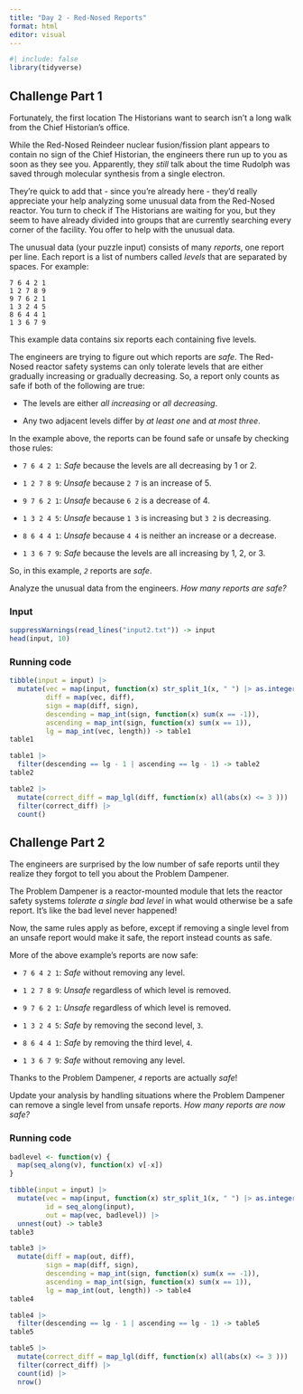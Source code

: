 ```yaml
---
title: "Day 2 - Red-Nosed Reports"
format: html
editor: visual
---
```


```r
#| include: false
library(tidyverse)
```

## **Challenge Part 1**

Fortunately, the first location The Historians want to search isn't a long walk from the Chief Historian's office.

While the Red-Nosed Reindeer nuclear fusion/fission plant appears to contain no sign of the Chief Historian, the engineers there run up to you as soon as they see you. Apparently, they *still* talk about the time Rudolph was saved through molecular synthesis from a single electron.

They're quick to add that - since you're already here - they'd really appreciate your help analyzing some unusual data from the Red-Nosed reactor. You turn to check if The Historians are waiting for you, but they seem to have already divided into groups that are currently searching every corner of the facility. You offer to help with the unusual data.

The unusual data (your puzzle input) consists of many *reports*, one report per line. Each report is a list of numbers called *levels* that are separated by spaces. For example:

```         
7 6 4 2 1
1 2 7 8 9
9 7 6 2 1
1 3 2 4 5
8 6 4 4 1
1 3 6 7 9
```

This example data contains six reports each containing five levels.

The engineers are trying to figure out which reports are *safe*. The Red-Nosed reactor safety systems can only tolerate levels that are either gradually increasing or gradually decreasing. So, a report only counts as safe if both of the following are true:

-   The levels are either *all increasing* or *all decreasing*.

-   Any two adjacent levels differ by *at least one* and *at most three*.

In the example above, the reports can be found safe or unsafe by checking those rules:

-   `7 6 4 2 1`: *Safe* because the levels are all decreasing by 1 or 2.

-   `1 2 7 8 9`: *Unsafe* because `2 7` is an increase of 5.

-   `9 7 6 2 1`: *Unsafe* because `6 2` is a decrease of 4.

-   `1 3 2 4 5`: *Unsafe* because `1 3` is increasing but `3 2` is decreasing.

-   `8 6 4 4 1`: *Unsafe* because `4 4` is neither an increase or a decrease.

-   `1 3 6 7 9`: *Safe* because the levels are all increasing by 1, 2, or 3.

So, in this example, *`2`* reports are *safe*.

Analyze the unusual data from the engineers. *How many reports are safe?*

### Input

```r
suppressWarnings(read_lines("input2.txt")) -> input 
head(input, 10)
```

### Running code

```r
tibble(input = input) |> 
  mutate(vec = map(input, function(x) str_split_1(x, " ") |> as.integer()),
         diff = map(vec, diff),
         sign = map(diff, sign),
         descending = map_int(sign, function(x) sum(x == -1)),
         ascending = map_int(sign, function(x) sum(x == 1)),
         lg = map_int(vec, length)) -> table1
table1
```

```r
table1 |>
  filter(descending == lg - 1 | ascending == lg - 1) -> table2
table2
```

```r
table2 |>
  mutate(correct_diff = map_lgl(diff, function(x) all(abs(x) <= 3 ))) |> 
  filter(correct_diff) |>
  count()
```

## **Challenge Part 2**

The engineers are surprised by the low number of safe reports until they realize they forgot to tell you about the Problem Dampener.

The Problem Dampener is a reactor-mounted module that lets the reactor safety systems *tolerate a single bad level* in what would otherwise be a safe report. It's like the bad level never happened!

Now, the same rules apply as before, except if removing a single level from an unsafe report would make it safe, the report instead counts as safe.

More of the above example's reports are now safe:

-   `7 6 4 2 1`: *Safe* without removing any level.

-   `1 2 7 8 9`: *Unsafe* regardless of which level is removed.

-   `9 7 6 2 1`: *Unsafe* regardless of which level is removed.

-   `1 3 2 4 5`: *Safe* by removing the second level, `3`.

-   `8 6 4 4 1`: *Safe* by removing the third level, `4`.

-   `1 3 6 7 9`: *Safe* without removing any level.

Thanks to the Problem Dampener, *`4`* reports are actually *safe*!

Update your analysis by handling situations where the Problem Dampener can remove a single level from unsafe reports. *How many reports are now safe?*

### Running code

```r
badlevel <- function(v) {
  map(seq_along(v), function(x) v[-x])
}
```

```r
tibble(input = input) |> 
  mutate(vec = map(input, function(x) str_split_1(x, " ") |> as.integer()),
         id = seq_along(input),
         out = map(vec, badlevel)) |> 
  unnest(out) -> table3
table3
```

```r
table3 |> 
  mutate(diff = map(out, diff),
         sign = map(diff, sign),
         descending = map_int(sign, function(x) sum(x == -1)),
         ascending = map_int(sign, function(x) sum(x == 1)),
         lg = map_int(out, length)) -> table4
table4
```

```r
table4 |>
  filter(descending == lg - 1 | ascending == lg - 1) -> table5
table5
```

```r
table5 |>
  mutate(correct_diff = map_lgl(diff, function(x) all(abs(x) <= 3 ))) |> 
  filter(correct_diff) |>
  count(id) |>
  nrow()
```
